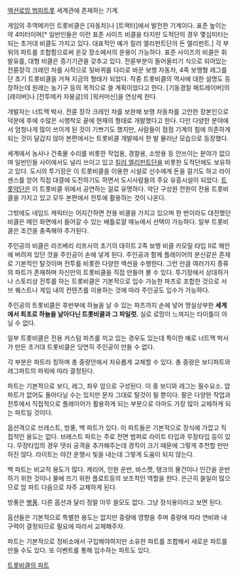 [[액션로망 범피트롯]] 세계관에 존재하는 기계.

게임의 주역메카인 트롯비클은 [자동차]나 [트랙터]에서 발전한 기계이다. 표준 높이는 약 4미터이며[* 일반인들은 이런 표준 사이즈 비클을 타지만 도적단의 경우 몇십미터는 되는 초거대 비클도 가지고 있다. 대표적인 예가 킬러 엘리펀트단의 돈 엘리펀트.] 각 부위의 파트를 조합함으로써 온갖 장소에서의 운용이 가능하다. 표준 사이즈의 비클은 휘발유를, 대형 비클은 증기기관을 갖추고 있다. 전륜부분이 들어올리기 식으로 되어있는 전륜장각 크레인 차를 시작으로 뒷바퀴를 다리로 바꾼 보행 자동차, 4족 보행형 레그를 단 초기 트롯비클을 거쳐 지금의 형태가 되었다.
작중 트롯비클의 역사에 대한 설명도 등장하는데 원래는 농기구 등의 목적으로 쓸 계획이었다고 한다. [기동경찰 패트레이버]의 [레이버]나 [전투메카 자붕글]의 [워커머신]을 연상케 한다.

개발자는 너트맥 박사. 전륜 장각 크레인 차를 보완해 보행 자동차를 고안한 장본인으로 덕분에 후에 수많은 시행착오 끝에 현재의 형태로 개발했다고 한다. 다만 다양한 분야에서 엄청나게 많이 쓰이게 된 것이 기쁘기도 했지만, 사람들이 점점 기계의 힘에 의존하게 되는 것이 달갑지 않아 본편에서는 트롯비클 개발에서 한 발 물러난 모습으로 등장했다.

세계에서 농사나 건축물 수리를 비롯한 작업용, 경찰용, 소방용 등 안쓰이는 분야가 없으며 일반인들 사이에서도 널리 쓰이고 있고 [[킬러 엘리펀트단]]을 비롯한 도적단에도 보유하고 있다. 도시의 투기장은 이 트롯비클을 이용한 시설로 선수에게 돈을 걸기도 하고 라이센스를 얻어 직접 대결에 도전하기도 하면서 도시사람들의 주요 유흥시설이 되었다. [[트롯악단]]은 이 트롯비클 위에서 공연하는 걸로 유명하다. 악단 구성원 전원이 전용 트롯비클을 가지고 있고 모두 본편에서 전투에 활용하는 것이 나온다.

그밖에도 네임드 캐릭터는 어지간하면 전용 비클을 가지고 있으며 한 번이라도 대전했던 비클은 메인 화면에서 들어갈 수 있는 배틀로얄 메뉴에서 선택이 가능하다. 일부 트롯비클은 조건을 충족해야 추가된다.

주인공의 비클은 라즈베리 리프사의 초기의 대히트 2족 보행 비클 카모밀 타입 Ⅱ로 해안에 버려져 있던 것을 주인공이 손에 넣게 된다. 주인공과 함께 플레이어의 분신같은 존재로 기본적인 탈것이며 전투를 비롯한 다양한 액션을 수행한다. 그런 만큼 여러가지 종류의 파트가 존재하며 자신만의 트롯비클을 직접 만들어 볼 수 있다. 투기장에서 상대하거나 스토리상 전투를 하는 트롯비클은 기본적으로 입수 가능한 파츠로 조합한 것으로 서브 퀘스트나 게임 내의 컨텐츠를 이용하는 것에 따라 주인공도 입수가 가능하다.

주인공의 트롯비클은 후반부에 하늘을 날 수 있는 파츠까지 손에 넣어 명실상부한 '''세계에서 최초로 하늘을 날아다닌 트롯비클과 그 파일럿.''' 실로 로망이 느껴지는 타이틀이 아닐 수 없다.

일부 트롯비클은 전용 커스텀 파츠를 끼고 있는 경우도 있는데 특이한 예로 너트맥 박사가 만든 초거대 트롯비클은 당연히 주인공이 만들 수 없다.

각 부분은 파트라 칭하며 총 중량안에서 자유롭게 교체할 수 있다. 총 중량은 보디파트와 레그파트의 파워에 따라 결정된다.

파트는 기본적으로 보디, 레그, 좌우 암으로 구성된다. 이 중 보디와 레그는 필수요소. 암파트가 없어도 돌아다닐 수는 있지만 문자 그대로 탈것이 될 뿐이다. 팔은 다양한 작업과 전투에서 직접적으로 플레이어가 활용하게 되는 부분으로 아마도 가장 많이 교체하게 되는 파트일 것이다.

옵션격으로 브레스트, 방풍, 백 파트가 있다. 이 파트들은 기본적으로 장식에 가깝고 직접적인 용도는 없다. 브레스트 파트는 주로 전면 범퍼로 라이트 타입과 무장타입 등이 있다. 무장타입의 경우 댓쉬 공격을 추가해주는데 경직이 크기 때문에 그렇게 추천할 만만하진 않다. 라이트는 야간 운행시 빛을 내는데 그렇게 도움이 되지 않는다.

백 파트는 비교적 용도가 많다. 캐리어, 인원 운반, 바스켓, 탱크의 물건이나 인간을 운반하기 위한 것이나 물에 뜨기 위한 플로트등의 보조적인 역할을 한다. 은근히 쓸일이 많으므로 암 파트 다음으로 자주 교체하게 된다.

방풍은 [[병풍]]. 다른 옵션과 달리 정말 아무 쓸모도 없다. 그냥 장식용이라고 보면 된다.

옵션들은 기본적으로 특별한 용도는 없지만 중량에 영향을 주며 중량에 따라 연비와 내구력이 결정되므로 필요에 따라서 교체해주자.

파트는 기본적으로 정비소에서 구입해야하지만 소유한 파트를 조합해서 새로운 파트를 만들 수도 있다. 또 이벤트를 통해 입수하는 파트도 있다.

[[트롯비클의 파트]]
